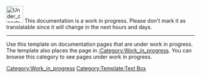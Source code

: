 <div class="warning-box">
[[File:Under construction icon-blue.svg|left|45px|link=]] This documentation is a work in progress. Please don't mark it as translatable since it will change in the next hours and days.
</div>[[Category:Work_in_progress]]<noinclude>

----

Use this template on documentation pages that are under work in progress.
The template also places the page in [[:Category:Work_in_progress]]. You can browse this category to see pages under work in progress.

[[Category:Template:Text Box]]
</noinclude>
